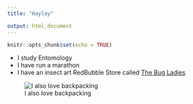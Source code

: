 ```yaml
---
title: "Hayley"

output: html_document
---
```


```r
knitr::opts_chunk$set(echo = TRUE)
```


+ I study Entomology
+ I have run a marathon
+ I have an insect art RedBubble Store called [The Bug Ladies](https://www.redbubble.com/people/thebugladies)

![I also love backpacking](Hayley.Photo.jpg.JPG)
